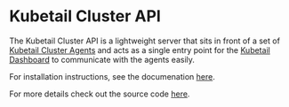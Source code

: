 # Kubetail Cluster API

The Kubetail Cluster API is a lightweight server that sits in front of a set of [Kubetail Cluster Agents](/docs/cluster-resources/cluster-agent) and acts as a single entry point for the [Kubetail Dashboard](/docs/dashboard) to communicate with the agents easily.

For installation instructions, see the documenation [here](/docs/cluster-resources#install).

For more details check out the source code [here](https://github.com/kubetail-org/kubetail/tree/main/modules/cluster-api).
